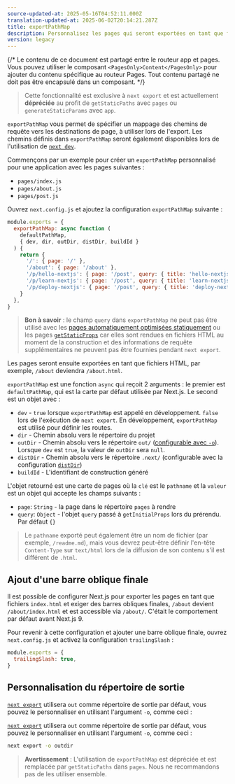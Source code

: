 ```yaml
---
source-updated-at: 2025-05-16T04:52:11.000Z
translation-updated-at: 2025-06-02T20:14:21.287Z
title: exportPathMap
description: Personnalisez les pages qui seront exportées en tant que fichiers HTML lors de l'utilisation de `next export`.
version: legacy
---
```


{/* Le contenu de ce document est partagé entre le routeur app et pages. Vous pouvez utiliser le composant `<PagesOnly>Content</PagesOnly>` pour ajouter du contenu spécifique au routeur Pages. Tout contenu partagé ne doit pas être encapsulé dans un composant. */}

> Cette fonctionnalité est exclusive à `next export` et est actuellement **dépréciée** au profit de `getStaticPaths` avec `pages` ou `generateStaticParams` avec `app`.

`exportPathMap` vous permet de spécifier un mappage des chemins de requête vers les destinations de page, à utiliser lors de l'export. Les chemins définis dans `exportPathMap` seront également disponibles lors de l'utilisation de [`next dev`](/docs/app/api-reference/cli/next#next-dev-options).

Commençons par un exemple pour créer un `exportPathMap` personnalisé pour une application avec les pages suivantes :

- `pages/index.js`
- `pages/about.js`
- `pages/post.js`

Ouvrez `next.config.js` et ajoutez la configuration `exportPathMap` suivante :

```js filename="next.config.js"
module.exports = {
  exportPathMap: async function (
    defaultPathMap,
    { dev, dir, outDir, distDir, buildId }
  ) {
    return {
      '/': { page: '/' },
      '/about': { page: '/about' },
      '/p/hello-nextjs': { page: '/post', query: { title: 'hello-nextjs' } },
      '/p/learn-nextjs': { page: '/post', query: { title: 'learn-nextjs' } },
      '/p/deploy-nextjs': { page: '/post', query: { title: 'deploy-nextjs' } },
    }
  },
}
```

> **Bon à savoir** : le champ `query` dans `exportPathMap` ne peut pas être utilisé avec les [pages automatiquement optimisées statiquement](/docs/pages/building-your-application/rendering/automatic-static-optimization) ou les pages [`getStaticProps`](/docs/pages/building-your-application/data-fetching/get-static-props) car elles sont rendues en fichiers HTML au moment de la construction et des informations de requête supplémentaires ne peuvent pas être fournies pendant `next export`.

Les pages seront ensuite exportées en tant que fichiers HTML, par exemple, `/about` deviendra `/about.html`.

`exportPathMap` est une fonction `async` qui reçoit 2 arguments : le premier est `defaultPathMap`, qui est la carte par défaut utilisée par Next.js. Le second est un objet avec :

- `dev` - `true` lorsque `exportPathMap` est appelé en développement. `false` lors de l'exécution de `next export`. En développement, `exportPathMap` est utilisé pour définir les routes.
- `dir` - Chemin absolu vers le répertoire du projet
- `outDir` - Chemin absolu vers le répertoire `out/` ([configurable avec `-o`](#personnalisation-du-répertoire-de-sortie)). Lorsque `dev` est `true`, la valeur de `outDir` sera `null`.
- `distDir` - Chemin absolu vers le répertoire `.next/` (configurable avec la configuration [`distDir`](/docs/pages/api-reference/config/next-config-js/distDir))
- `buildId` - L'identifiant de construction généré

L'objet retourné est une carte de pages où la `clé` est le `pathname` et la `valeur` est un objet qui accepte les champs suivants :

- `page`: `String` - la page dans le répertoire `pages` à rendre
- `query`: `Object` - l'objet `query` passé à `getInitialProps` lors du prérendu. Par défaut `{}`

> Le `pathname` exporté peut également être un nom de fichier (par exemple, `/readme.md`), mais vous devrez peut-être définir l'en-tête `Content-Type` sur `text/html` lors de la diffusion de son contenu s'il est différent de `.html`.

## Ajout d'une barre oblique finale

Il est possible de configurer Next.js pour exporter les pages en tant que fichiers `index.html` et exiger des barres obliques finales, `/about` devient `/about/index.html` et est accessible via `/about/`. C'était le comportement par défaut avant Next.js 9.

Pour revenir à cette configuration et ajouter une barre oblique finale, ouvrez `next.config.js` et activez la configuration `trailingSlash` :

```js filename="next.config.js"
module.exports = {
  trailingSlash: true,
}
```

## Personnalisation du répertoire de sortie

<AppOnly>

[`next export`](/docs/app/guides/static-exports) utilisera `out` comme répertoire de sortie par défaut, vous pouvez le personnaliser en utilisant l'argument `-o`, comme ceci :

</AppOnly>

<PagesOnly>

[`next export`](/docs/pages/guides/static-exports) utilisera `out` comme répertoire de sortie par défaut, vous pouvez le personnaliser en utilisant l'argument `-o`, comme ceci :

</PagesOnly>

```bash filename="Terminal"
next export -o outdir
```

> **Avertissement** : L'utilisation de `exportPathMap` est dépréciée et est remplacée par `getStaticPaths` dans `pages`. Nous ne recommandons pas de les utiliser ensemble.